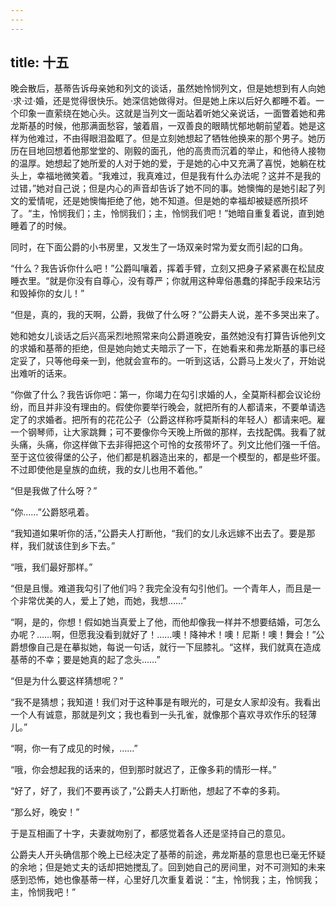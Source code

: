 ```yaml
---
---
---
```

title: 十五
---



晚会散后，基蒂告诉母亲她和列文的谈话，虽然她怜悯列文，但是她想到有人向她·求·过·婚，还是觉得很快乐。她深信她做得对。但是她上床以后好久都睡不着。一个印象一直萦绕在她心头。这就是当列文一面站着听她父亲说话，一面瞥着她和弗龙斯基的时候，他那满面愁容，皱着眉，一双善良的眼睛忧郁地朝前望着。她是这样为他难过，不由得眼泪盈眶了。但是立刻她想起了牺牲他换来的那个男子。她历历在目地回想着他那堂堂的、刚毅的面孔，他的高贵而沉着的举止，和他待人接物的温厚。她想起了她所爱的人对于她的爱，于是她的心中又充满了喜悦，她躺在枕头上，幸福地微笑着。“我难过，我真难过，但是我有什么办法呢？这并不是我的过错，”她对自己说；但是内心的声音却告诉了她不同的事。她懊悔的是她引起了列文的爱情呢，还是她懊悔拒绝了他，她不知道。但是她的幸福却被疑惑所损坏了。“主，怜悯我们；主，怜悯我们；主，怜悯我们吧！”她暗自重复着说，直到她睡着了的时候。

同时，在下面公爵的小书房里，又发生了一场双亲时常为爱女而引起的口角。

“什么？我告诉你什么吧！”公爵叫嚷着，挥着手臂，立刻又把身子紧紧裹在松鼠皮睡衣里。“就是你没有自尊心，没有尊严；你就用这种卑俗愚蠢的择配手段来玷污和毁掉你的女儿！”

“但是，真的，我的天啊，公爵，我做了什么呀？”公爵夫人说，差不多哭出来了。

她和她女儿谈话之后兴高采烈地照常来向公爵道晚安，虽然她没有打算告诉他列文的求婚和基蒂的拒绝，但是她向她丈夫暗示了一下，在她看来和弗龙斯基的事已经定妥了，只等他母亲一到，他就会宣布的。一听到这话，公爵马上发火了，开始说出难听的话来。

“你做了什么？我告诉你吧：第一，你竭力在勾引求婚的人，全莫斯科都会议论纷纷，而且并非没有理由的。假使你要举行晚会，就把所有的人都请来，不要单请选定了的求婚者。把所有的花花公子（公爵这样称呼莫斯科的年轻人）都请来吧。雇一个钢琴师，让大家跳舞；可不要像你今天晚上所做的那样，去找配偶。我看了就头痛，头痛，你这样做下去非得把这个可怜的女孩带坏了。列文比他们强一千倍。至于这位彼得堡的公子，他们都是机器造出来的，都是一个模型的，都是些坏蛋。不过即使他是皇族的血统，我的女儿也用不着他。”

“但是我做了什么呀？”

“你……”公爵怒吼着。

“我知道如果听你的活，”公爵夫人打断他，“我们的女儿永远嫁不出去了。要是那样，我们就该住到乡下去。”

“哦，我们最好那样。”

“但是且慢。难道我勾引了他们吗？我完全没有勾引他们。一个青年人，而且是一个非常优美的人，爱上了她，而她，我想……”

“啊，是的，你想！假如她当真爱上了他，而他却像我一样并不想要结婚，可怎么办呢？……啊，但愿我没看到就好了！……噢！降神术！噢！尼斯！噢！舞会！”公爵想像自己是在摹拟她，每说一句话，就行一下屈膝礼。“这样，我们就真在造成基蒂的不幸；要是她真的起了念头……”

“但是为什么要这样猜想呢？”

“我不是猜想；我知道！我们对于这种事是有眼光的，可是女人家却没有。我看出一个人有诚意，那就是列文；我也看到一头孔雀，就像那个喜欢寻欢作乐的轻薄儿。”

“啊，你一有了成见的时候，……”

“哦，你会想起我的话来的，但到那时就迟了，正像多莉的情形一样。”

“好了，好了，我们不要再谈了，”公爵夫人打断他，想起了不幸的多莉。

“那么好，晚安！”

于是互相画了十字，夫妻就吻别了，都感觉着各人还是坚持自己的意见。

公爵夫人开头确信那个晚上已经决定了基蒂的前途，弗龙斯基的意思也已毫无怀疑的余地；但是她丈夫的话却把她搅乱了。回到她自己的房间里，对不可测知的未来感到恐怖，她也像基蒂一样，心里好几次重复着说：“主，怜悯我；主，怜悯我；主，怜悯我吧！”